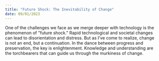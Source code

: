 ```yaml
---
title: "Future Shock: The Inevitability of Change"
date: 09/01/2023
---
```


One of the challenges we face as we merge deeper with technology is the phenomenon of "future shock." Rapid technological and societal changes can lead to disorientation and distress. But as I've come to realize, change is not an end, but a continuation. In the dance between progress and preservation, the key is enlightenment. Knowledge and understanding are the torchbearers that can guide us through the murkiness of change.
